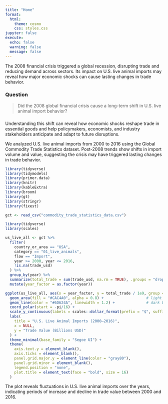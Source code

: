 ```yaml
---
title: "Home"
format:
  html:
    theme: cosmo
    css: styles.css
jupyter: false
execute:
  echo: false
  warning: false
  message: false
---
```


The 2008 financial crisis triggered a global recession, disrupting trade and reducing demand across sectors. Its impact on U.S. live animal imports may reveal how major economic shocks can cause lasting changes in trade behavior.


### Question


> Did the 2008 global financial crisis cause a long-term shift in U.S. live animal import behavior?

###

Understanding this shift can reveal how economic shocks reshape trade in essential goods and help policymakers, economists, and industry stakeholders anticipate and adapt to future disruptions.

We analyzed U.S. live animal imports from 2000 to 2016 using the Global Commodity Trade Statistics dataset. Post-2008 trends show shifts in import volume and value, suggesting the crisis may have triggered lasting changes in trade behavior.

```r
library(tidyverse)
library(tidymodels)
library(primer.data)
library(knitr)
library(kableExtra)
library(broom)
library(gt)
library(stringr)
library(fixest)

gct <- read_csv("commodity_trade_statistics_data.csv")
```

```r
library(tidyverse)
library(scales)

us_live_all <- gct %>%
  filter(
    country_or_area == "USA",
    category == "01_live_animals",
    flow == "Import",
    year >= 2000, year <= 2016,
    !is.na(trade_usd)
  ) %>%
  group_by(year) %>%
  summarize(total_trade = sum(trade_usd, na.rm = TRUE), .groups = "drop") %>%
  mutate(year_factor = as.factor(year))

ggplot(us_live_all, aes(x = year_factor, y = total_trade / 1e9, group = 1)) +
  geom_area(fill = "#CAC4A0", alpha = 0.8) +                   # light tan fill
  geom_line(color = "#6D624A", linewidth = 1.2) +              # dark brown outline line
  coord_polar(start = -pi/16) +
  scale_y_continuous(labels = scales::dollar_format(prefix = "$", suffix = "B")) +
  labs(
    title = "U.S. Live Animal Imports (2000–2016)",
    x = NULL,
    y = "Trade Value (Billions USD)"
  ) +
  theme_minimal(base_family = "Segoe UI") +
  theme(
    axis.text.y = element_blank(),
    axis.ticks = element_blank(),
    panel.grid.major.y = element_line(color = "gray80"),
    panel.grid.minor = element_blank(),
    legend.position = "none",
    plot.title = element_text(face = "bold", size = 16)
  )

```

The plot reveals fluctuations in U.S. live animal imports over the years, indicating periods of increase and decline in trade value between 2000 and 2016.
